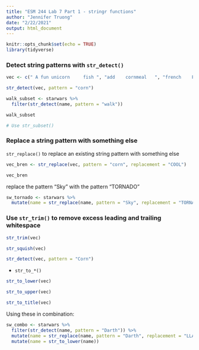 ```yaml
---
title: "ESM 244 Lab 7 Part 1 - stringr functions"
author: "Jennifer Truong"
date: "2/22/2021"
output: html_document
---
```


```r
knitr::opts_chunk$set(echo = TRUE)
library(tidyverse)
```

### Detect string patterns with `str_detect()`

```r
vec <- c(" A fun unicorn     fish ", "add    cornmeal   ", "french    FRIES", "acorn   Squash")

str_detect(vec, pattern = "corn")
```
```r
walk_subset <- starwars %>% 
  filter(str_detect(name, pattern = "walk"))

walk_subset

# Use str_subset()
```
### Replace a string pattern with something else

`str_replace()` to replace an existing string pattern with something else

```r
vec_bren <- str_replace(vec, pattern = "corn", replacement = "COOL")

vec_bren
```
replace the pattern "Sky" with the pattern "TORNADO"
```r
sw_tornado <- starwars %>% 
  mutate(name = str_replace(name, pattern = "Sky", replacement = "TORNADO"))
```

### Use `str_trim()` to remove excess leading and trailing whitespace

```r
str_trim(vec) 

str_squish(vec)
```
```r
str_detect(vec, pattern = "Corn")
```
- `str_to_*()`

```r
str_to_lower(vec)

str_to_upper(vec)

str_to_title(vec)
```
Using these in combination:

```r
sw_combo <- starwars %>% 
  filter(str_detect(name, pattern = "Darth")) %>% 
  mutate(name = str_replace(name, pattern = "Darth", replacement = "LLAMA")) %>% 
  mutate(name = str_to_lower(name))
```

